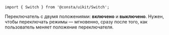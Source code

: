 
```tsx
import { Switch } from '@consta/uikit/Switch';
```

Переключатель с двумя положениями: **включено** и **выключено**. Нужен, чтобы переключать
режимы — мгновенно, сразу после того, как пользователь меняет положение переключателя.

<SwitchExampleView />
